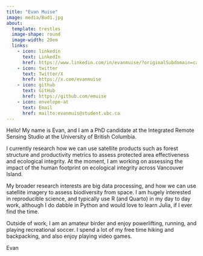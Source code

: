 ```yaml
---
title: "Evan Muise"
image: media/Bud1.jpg
about:
  template: trestles
  image-shape: round
  image-width: 20em
  links: 
    - icon: linkedin
      text: LinkedIn
      href: https://www.linkedin.com/in/evanmuise/?originalSubdomain=ca
    - icon: twitter
      text: Twitter/X
      href: https://x.com/evanmuise
    - icon: github
      text: GitHub
      href: https://github.com/emuise
    - icon: envelope-at
      text: Email
      href: mailto:evanmuis@student.ubc.ca
---
```


Hello! My name is Evan, and I am a PhD candidate at the Integrated Remote Sensing Studio at the University of British Columbia.

I currently research how we can use satellite products such as forest structure and productivity metrics to assess protected area effectiveness and ecological integrity. At the moment, I am working on assessing the impact of the human footprint on ecological integrity across Vancouver Island.

My broader research interests are big data processing, and how we can use satellite imagery to assess biodiversity from space. I am hugely interested in reproducible science, and typically use R (and Quarto) in my day to day work, although I do dabble in Python and would love to learn Julia, if I ever find the time.

Outside of work, I am an amateur birder and enjoy powerlifting, running, and playing recreational soccer. I spend a lot of my free time hiking and backpacking, and also enjoy playing video games.

Evan
